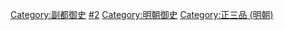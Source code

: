 {{Catmore|副都御史}}

[[Category:副都御史|Category:副都御史]]
[[Category:明朝都察院官员|#2]]
[[Category:明朝御史|Category:明朝御史]]
[[Category:正三品_(明朝)|Category:正三品 (明朝)]]
